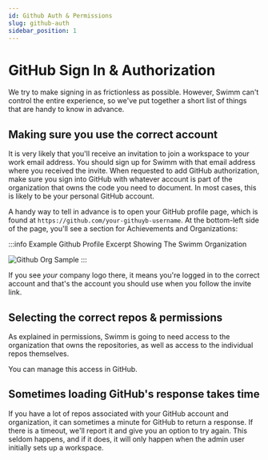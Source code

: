 ```yaml
---
id: Github Auth & Permissions
slug: github-auth
sidebar_position: 1
---
```


# GitHub Sign In & Authorization

We try to make signing in as frictionless as possible. However, Swimm can't
control the entire experience, so we've put together a short list of things
that are handy to know in advance.

## Making sure you use the correct account

It is very likely that you'll receive an invitation to join a workspace to your work email address. You should sign up for Swimm with that email address
where you received the invite. When requested to add GitHub authorization, make 
sure you sign into GitHub with whatever account is part of the organization
that owns the code you need to document. In most cases, this is likely to be 
your personal GitHub account.

A handy way to tell in advance is to open your GitHub profile page, which is
found at `https://github.com/your-githuyb-username`. At the bottom-left side
of the page, you'll see a section for Achievements and Organizations:

:::info Example Github Profile Excerpt Showing The Swimm Organization

![Github Org Sample](../../static/img/github-organizations.png)
:::

If you see *your* company logo there, it means you're logged in to the correct 
account and that's the account you should use when you follow the invite link.

## Selecting the correct repos & permissions

As explained in <Link to="/docs/authorization/permissions">permissions</Link>, Swimm
is going to need access to the organization that owns the repositories, as well
as access to the individual repos themselves.

You can manage this access in GitHub.

## Sometimes loading GitHub's response takes time

If you have a lot of repos associated with your GitHub account and organization,
it can sometimes a minute for GitHub to return a response. If there is a timeout, we'll report it and give you an option to
try again. This seldom happens, and if it does, it will only happen when the admin
user initially sets up a workspace. 
